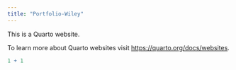 ```yaml
---
title: "Portfolio-Wiley"
---
```


This is a Quarto website.

To learn more about Quarto websites visit <https://quarto.org/docs/websites>.

```r
1 + 1
```

